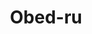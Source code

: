 ---
slug: obed-ru
link: /projects/obed-ru/
category: 'projects'
title: Obed-ru
publicData: Sep 11th 2020
pagesCount: 1
pages: 
        - page:
            - image: test
            - title: Главная
sortIdx: 440
---